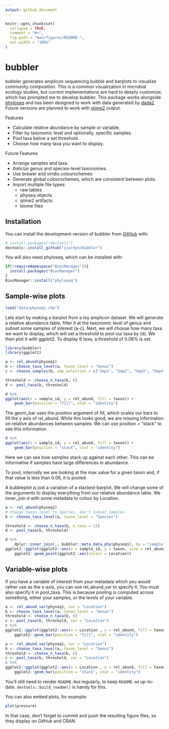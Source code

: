 ```yaml
---
output: github_document
---
```


<!-- README.md is generated from README.Rmd. Please edit that file -->

```r
knitr::opts_chunk$set(
  collapse = TRUE,
  comment = "#>",
  fig.path = "man/figures/README-",
  out.width = "100%"
)
```

# bubbler

<!-- badges: start -->
<!-- badges: end -->

bubbler generates amplicon sequencing bubble and barplots 
to visualize community composition. This is a common visualization in microbial ecology studies, but current implementations are hard to deeply customize, which has prompted me to develop bubbler. This package works alongside [phyloseq](https://github.com/joey711/phyloseq) and has been designed to work with 
data generated by [dada2](https://github.com/benjjneb/dada2). Future versions are planned
to work with [qiime2](https://github.com/qiime2/qiime2) output. 

Features

- Calculate relative abundance by sample or variable.
- Filter by taxonomic level and optionally, specific samples. 
- Pool taxa below a set threshold.
- Choose how many taxa you want to display. 

Future Features

- Arrange samples and taxa.
- *Italicize* genus and species-level taxonomies.
- Use brewer and viridis colourschemes
- Generate global colourschemes, which are consistent between plots.
- Import multiple file types:
    - raw tables
    - physeq objects
    - qiime2 artifacts
    - biome files

## Installation

You can install the development version of bubbler from [GitHub](https://github.com/) with:

``` r
# install.packages("devtools")
devtools::install_github("zjardyn/bubbler")
```

You will also need phyloseq, which can be installed with:

```r
if(!requireNamespace("BiocManager")){
  install.packages("BiocManager")
}
BiocManager::install("phyloseq")
```

## Sample-wise plots  
```r
load("data/physeq1.rda")
```


Lets start by making a barplot from a toy amplicon dataset. We will generate a relative abundance table, filter it at the taxonomic level of genus and subset some samples of interest (a-c). Next, we will choose how many taxa we want to display, which will set a threshold to pool our taxa by (d). We then plot it with ggplot2. To display 6 taxa, a threshold of 0.06% is set.


```r
library(bubbler)
library(ggplot2)

a <- rel_abund(physeq1)
b <- choose_taxa_level(a, taxon_level = "Genus")
c <- choose_samples(b, smp_selection = c("Smp1", "Smp2", "Smp3", "Smp4", "Smp5"))

threshold <- choose_n_taxa(b, 6)
d <- pool_taxa(b, threshold)

d %>%
ggplot(aes(x = sample_id, y = rel_abund, fill = taxon)) +
    geom_bar(position = "fill", stat = "identity")
```


The geom_bar uses the position argument of fill, which scales our bars to fill the y axis of rel_abund. While this looks good, we are missing information on relative abundances between samples. We can use position = "stack" to see this information.  


```r
d %>%
ggplot(aes(x = sample_id, y = rel_abund, fill = taxon)) +
    geom_bar(position = "stack", stat = "identity")
```
Here we can see how samples stack up against each other. This can be informative if samples have large differences in abundance.

To pool, internally we are looking at the max value for a given taxon and, if that value is less than 0.06, it is pooled. 


A bubbleplot is just a variation of a stacked-barplot. We will change some of the arguments to display everything from our relative abundance table. We inner_join d with some metadata to colour by Location. 


```r
a <- rel_abund(physeq1)
# change taxon_level to Species, don't subset samples
b <- choose_taxa_level(a, taxon_level = "Species")

threshold <- choose_n_taxa(b, n_taxa = 12)
d <- pool_taxa(b, threshold)

d %>%
    dplyr::inner_join(., bubbler::meta_data_phy(physeq1), by = "sample_id") %>%
ggplot2::ggplot(ggplot2::aes(x = sample_id, y = taxon, size = rel_abund)) +
    ggplot2::geom_point(ggplot2::aes(colour = Location))

```


## Variable-wise plots


If you have a variable of interest from your metadata which you would rather use as the x-axis, you can use rel_abund_var to specify it. You must also specify it in pool_taxa. This is because pooling is computed across something, either your samples, or the levels of your variable. 


```r
a <- rel_abund_var(physeq1, var = "Location")
b <- choose_taxa_level(a, taxon_level = "Genus")
threshold <- choose_n_taxa(b, 6)
c <- pool_taxa(b, threshold, var = "Location")
c %>%
ggplot2::ggplot(ggplot2::aes(x = Location , y = rel_abund, fill = taxon)) +
    ggplot2::geom_bar(position = "fill", stat = "identity")
```



```r
a <- rel_abund_var(physeq1, var = "Location")
b <- choose_taxa_level(a, taxon_level = "Genus")
threshold <- choose_n_taxa(b, 6)
c <- pool_taxa(b, threshold, var = "Location")
c %>%
ggplot2::ggplot(ggplot2::aes(x = Location , y = rel_abund, fill = taxon)) +
    ggplot2::geom_bar(position = "stack", stat = "identity")
```


You'll still need to render `README.Rmd` regularly, to keep `README.md` up-to-date. `devtools::build_readme()` is handy for this.

You can also embed plots, for example:

```r
plot(pressure)
```

In that case, don't forget to commit and push the resulting figure files, so they display on GitHub and CRAN.

